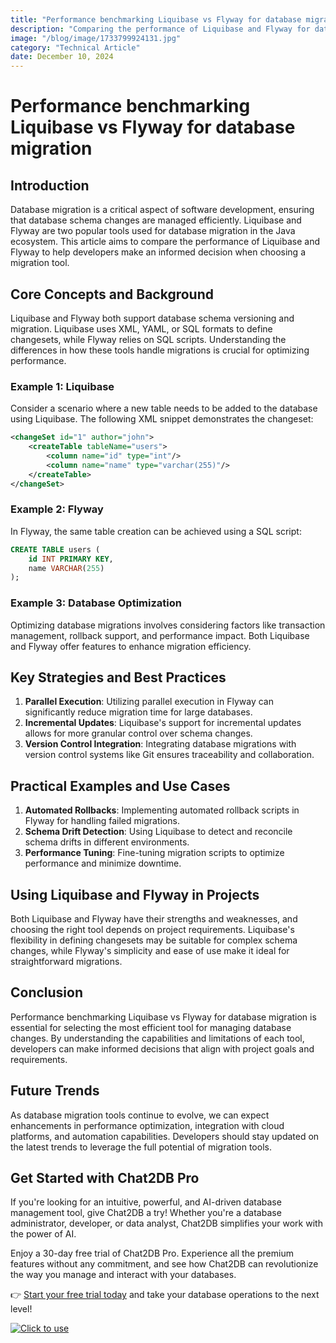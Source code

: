 ```yaml
---
title: "Performance benchmarking Liquibase vs Flyway for database migration"
description: "Comparing the performance of Liquibase and Flyway for database migration to help developers choose the best tool for their projects."
image: "/blog/image/1733799924131.jpg"
category: "Technical Article"
date: December 10, 2024
---
```


# Performance benchmarking Liquibase vs Flyway for database migration


<Authors date="December 10, 2024">
  <Author name="Ethan Clarke" link="https://chat2db.ai" />
</Authors>

## Introduction
Database migration is a critical aspect of software development, ensuring that database schema changes are managed efficiently. Liquibase and Flyway are two popular tools used for database migration in the Java ecosystem. This article aims to compare the performance of Liquibase and Flyway to help developers make an informed decision when choosing a migration tool.

## Core Concepts and Background
Liquibase and Flyway both support database schema versioning and migration. Liquibase uses XML, YAML, or SQL formats to define changesets, while Flyway relies on SQL scripts. Understanding the differences in how these tools handle migrations is crucial for optimizing performance.

### Example 1: Liquibase
Consider a scenario where a new table needs to be added to the database using Liquibase. The following XML snippet demonstrates the changeset:
```xml
<changeSet id="1" author="john">
    <createTable tableName="users">
        <column name="id" type="int"/>
        <column name="name" type="varchar(255)"/>
    </createTable>
</changeSet>
```

### Example 2: Flyway
In Flyway, the same table creation can be achieved using a SQL script:
```sql
CREATE TABLE users (
    id INT PRIMARY KEY,
    name VARCHAR(255)
);
```

### Example 3: Database Optimization
Optimizing database migrations involves considering factors like transaction management, rollback support, and performance impact. Both Liquibase and Flyway offer features to enhance migration efficiency.

## Key Strategies and Best Practices
1. **Parallel Execution**: Utilizing parallel execution in Flyway can significantly reduce migration time for large databases.
2. **Incremental Updates**: Liquibase's support for incremental updates allows for more granular control over schema changes.
3. **Version Control Integration**: Integrating database migrations with version control systems like Git ensures traceability and collaboration.

## Practical Examples and Use Cases
1. **Automated Rollbacks**: Implementing automated rollback scripts in Flyway for handling failed migrations.
2. **Schema Drift Detection**: Using Liquibase to detect and reconcile schema drifts in different environments.
3. **Performance Tuning**: Fine-tuning migration scripts to optimize performance and minimize downtime.

## Using Liquibase and Flyway in Projects
Both Liquibase and Flyway have their strengths and weaknesses, and choosing the right tool depends on project requirements. Liquibase's flexibility in defining changesets may be suitable for complex schema changes, while Flyway's simplicity and ease of use make it ideal for straightforward migrations.

## Conclusion
Performance benchmarking Liquibase vs Flyway for database migration is essential for selecting the most efficient tool for managing database changes. By understanding the capabilities and limitations of each tool, developers can make informed decisions that align with project goals and requirements.

## Future Trends
As database migration tools continue to evolve, we can expect enhancements in performance optimization, integration with cloud platforms, and automation capabilities. Developers should stay updated on the latest trends to leverage the full potential of migration tools.


## Get Started with Chat2DB Pro

If you're looking for an intuitive, powerful, and AI-driven database management tool, give Chat2DB a try! Whether you're a database administrator, developer, or data analyst, Chat2DB simplifies your work with the power of AI.

Enjoy a 30-day free trial of Chat2DB Pro. Experience all the premium features without any commitment, and see how Chat2DB can revolutionize the way you manage and interact with your databases.

👉 [Start your free trial today](https://chat2db.ai/pricing) and take your database operations to the next level!


[![Click to use](/image/blog/bg/chat2db.jpg)](https://chat2db.ai/)
